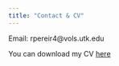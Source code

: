 ---
title: "Contact & CV"
---

Email: rpereir4\@vols.utk.edu

You can download my CV [here](https://drive.google.com/file/d/1v4RZvrjdUi43MovilmDSG8oioJqDSGH-/view?usp=sharing)
